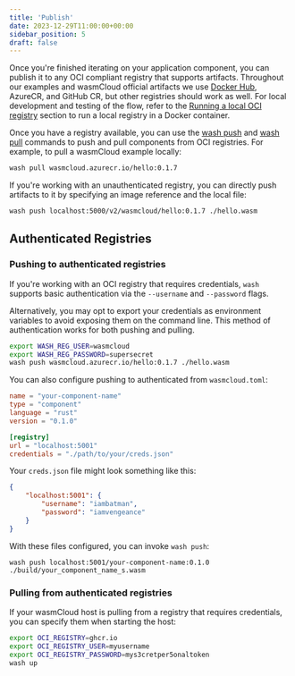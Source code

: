 ```yaml
---
title: 'Publish'
date: 2023-12-29T11:00:00+00:00
sidebar_position: 5
draft: false
---
```


Once you're finished iterating on your application component, you can publish it to any OCI compliant registry that supports artifacts. Throughout our examples and wasmCloud official artifacts we use [Docker Hub](https://hub.docker.com), AzureCR, and GitHub CR, but other registries should work as well. For local development and testing of the flow, refer to the [Running a local OCI registry](/docs/developer/workflow#running-a-local-oci-registry) section to run a local registry in a Docker container.

Once you have a registry available, you can use the [wash push](/docs/cli/wash#wash-push) and [wash pull](/docs/cli/wash#wash-pull) commands to push and pull components from OCI registries. For example, to pull a wasmCloud example locally:

```bash
wash pull wasmcloud.azurecr.io/hello:0.1.7
```

If you're working with an unauthenticated registry, you can directly push artifacts to it by specifying an image reference and the local file:

```bash
wash push localhost:5000/v2/wasmcloud/hello:0.1.7 ./hello.wasm
```

## Authenticated Registries

### Pushing to authenticated registries

If you're working with an OCI registry that requires credentials, `wash` supports basic authentication via the `--username` and `--password` flags.

Alternatively, you may opt to export your credentials as environment variables to avoid exposing them on the command line. This method of authentication works for both pushing and pulling.

```bash
export WASH_REG_USER=wasmcloud
export WASH_REG_PASSWORD=supersecret
wash push wasmcloud.azurecr.io/hello:0.1.7 ./hello.wasm
```

You can also configure pushing to authenticated from `wasmcloud.toml`:

```toml
name = "your-component-name"
type = "component"
language = "rust"
version = "0.1.0"

[registry]
url = "localhost:5001"
credentials = "./path/to/your/creds.json"
```

Your `creds.json` file might look something like this:

```json
{
    "localhost:5001": {
        "username": "iambatman",
        "password": "iamvengeance"
    }
}
```

With these files configured, you can invoke `wash push`:

```console
wash push localhost:5001/your-component-name:0.1.0 ./build/your_component_name_s.wasm
```

### Pulling from authenticated registries

If your wasmCloud host is pulling from a registry that requires credentials, you can specify them when starting the host:

```bash
export OCI_REGISTRY=ghcr.io
export OCI_REGISTRY_USER=myusername
export OCI_REGISTRY_PASSWORD=mys3cretper5onaltoken
wash up
```
